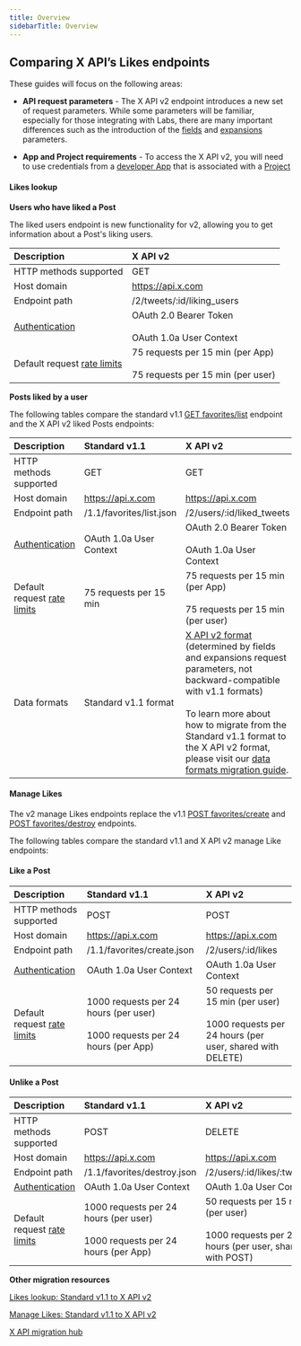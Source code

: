 ---
title: Overview
sidebarTitle: Overview
---

## Comparing X API’s Likes endpoints


These guides will focus on the following areas:

* **API request parameters** - The X API v2 endpoint introduces a new set of request parameters. While some parameters will be familiar, especially for those integrating with Labs, there are many important differences such as the introduction of the [fields](/x-api/fundamentals/fields) and [expansions](/x-api/fundamentals/expansions) parameters.

* **App and Project requirements** \- To access the X API v2, you will need to use credentials from a [developer App](/resources/fundamentals/developer-apps) that is associated with a [Project](/resources/fundamentals/projects)

#### Likes lookup
**Users who have liked a Post**

The liked users endpoint is new functionality for v2, allowing you to get information about a Post's liking users.

| Description | X API v2 |
| :--- | :--- |
| HTTP methods supported | GET |
| Host domain | https://api.x.com |
| Endpoint path | /2/tweets/:id/liking_users |
| [Authentication](/resources/fundamentals/authentication) | OAuth 2.0 Bearer Token<br/><br/>OAuth 1.0a User Context |
| Default request [rate limits](/resources/fundamentals/rate-limits) | 75 requests per 15 min (per App)<br/><br/>75 requests per 15 min (per user) |

**Posts liked by a user**

The following tables compare the standard v1.1 [GET favorites/list](https://developer.twitter.com/en/docs/twitter-api/v1/tweets/post-and-engage/api-reference/get-favorites-list) endpoint and the X API v2 liked Posts endpoints:

| Description | Standard v1.1 | X API v2 |
| :--- | :--- | :--- |
| HTTP methods supported | GET | GET |
| Host domain | https://api.x.com | https://api.x.com |
| Endpoint path | /1.1/favorites/list.json | /2/users/:id/liked_tweets |
| [Authentication](/resources/fundamentals/authentication) | OAuth 1.0a User Context | OAuth 2.0 Bearer Token<br/><br/>OAuth 1.0a User Context |
| Default request [rate limits](/resources/fundamentals/rate-limits) | 75 requests per 15 min | 75 requests per 15 min (per App)<br/><br/>75 requests per 15 min (per user) |
| Data formats | Standard v1.1 format | [X API v2 format](/x-api/fundamentals/data-dictionary) (determined by fields and expansions request parameters, not backward-compatible with v1.1 formats)<br/><br/>To learn more about how to migrate from the Standard v1.1 format to the X API v2 format, please visit our [data formats migration guide](/x-api/migrate/data-format-migration). |


#### Manage Likes

The v2 manage Likes endpoints replace the v1.1 [POST favorites/create](https://developer.x.com/en/docs/twitter-api/v1/tweets/post-and-engage/api-reference/post-favorites-create) and [POST favorites/destroy](https://developer.x.com/en/docs/twitter-api/v1/tweets/post-and-engage/api-reference/post-favorites-destroy) endpoints.

The following tables compare the standard v1.1 and X API v2 manage Like endpoints:

#### Like a Post

| Description | Standard v1.1 | X API v2 |
| :--- | :--- | :--- |
| HTTP methods supported | POST | POST |
| Host domain | https://api.x.com | https://api.x.com |
| Endpoint path | /1.1/favorites/create.json | /2/users/:id/likes |
| [Authentication](/resources/fundamentals/authentication) | OAuth 1.0a User Context | OAuth 1.0a User Context |
| Default request [rate limits](/resources/fundamentals/rate-limits) | 1000 requests per 24 hours (per user)<br/><br/>1000 requests per 24 hours (per App) | 50 requests per 15 min (per user)<br/><br/>1000 requests per 24 hours (per user, shared with DELETE) |

#### Unlike a Post

| Description | Standard v1.1 | X API v2 |
| :--- | :--- | :--- |
| HTTP methods supported | POST | DELETE |
| Host domain | https://api.x.com | https://api.x.com |
| Endpoint path | /1.1/favorites/destroy.json | /2/users/:id/likes/:tweet_id |
| [Authentication](/resources/fundamentals/authentication) | OAuth 1.0a User Context | OAuth 1.0a User Context |
| Default request [rate limits](/resources/fundamentals/rate-limits) | 1000 requests per 24 hours (per user)<br/><br/>1000 requests per 24 hours (per App) | 50 requests per 15 min (per user)<br/><br/>1000 requests per 24 hours (per user, shared with POST) |

**Other migration resources**

[Likes lookup: Standard v1.1 to X API v2](/x-api/posts/likes/migrate/likes-lookup-standard-to-twitter-api-v2)

[Manage Likes: Standard v1.1 to X API v2](/x-api/posts/likes#manage-likes-standard-v1-1-compared-to-x-api-v2)

[X API migration hub](/x-api/migrate/overview)